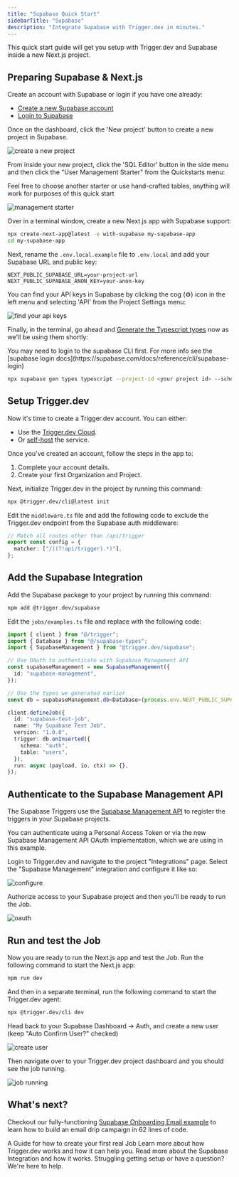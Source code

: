 ```yaml
---
title: "Supabase Quick Start"
sidebarTitle: "Supabase"
description: "Integrate Supabase with Trigger.dev in minutes."
---
```


This quick start guide will get you setup with Trigger.dev and Supabase inside a new Next.js project.

## Preparing Supabase & Next.js

Create an account with Supabase or login if you have one already:

- [Create a new Supabase account](https://supabase.com/dashboard/sign-up)
- [Login to Supabase](https://supabase.com/dashboard/sign-in)

Once on the dashboard, click the 'New project' button to create a new project in Supabase.

![create a new project](/images/supabase-create-new-project.png)

From inside your new project, click the 'SQL Editor' button in the side menu and then click the "User Management Starter" from the Quickstarts menu:

<Note>
  Feel free to choose another starter or use hand-crafted tables, anything will work for purposes of
  this quick start
</Note>

![management starter](/images/supabase-user-management-starter.png)

Over in a terminal window, create a new Next.js app with Supabase support:

```bash
npx create-next-app@latest -e with-supabase my-supabase-app
cd my-supabase-app
```

Next, rename the `.env.local.example` file to `.env.local` and add your Supabase URL and public key:

```
NEXT_PUBLIC_SUPABASE_URL=your-project-url
NEXT_PUBLIC_SUPABASE_ANON_KEY=your-anon-key
```

You can find your API keys in Supabase by clicking the cog (⚙️) icon in the left menu and selecting 'API' from the Project Settings menu:

![find your api keys](/images/supabase-api-keys.png)

Finally, in the terminal, go ahead and [Generate the Typescript types](https://supabase.com/docs/reference/javascript/typescript-support) now as we'll be using them shortly:

<Tip>
  You may need to login to the supabase CLI first. For more info see the [supabase login
  docs](https://supabase.com/docs/reference/cli/supabase-login)
</Tip>

```bash
npx supabase gen types typescript --project-id <your project id> --schema public --schema auth > supabase-types.ts
```

## Setup Trigger.dev

Now it's time to create a Trigger.dev account. You can either:

- Use the [Trigger.dev Cloud](https://cloud.trigger.dev).
- Or [self-host](/documentation/guides/self-hosting) the service.

Once you've created an account, follow the steps in the app to:

1. Complete your account details.
2. Create your first Organization and Project.

Next, initialize Trigger.dev in the project by running this command:

```bash
npx @trigger.dev/cli@latest init
```

Edit the `middleware.ts` file and add the following code to exclude the Trigger.dev endpoint from the Supabase auth middleware:

```ts
// Match all routes other than /api/trigger
export const config = {
  matcher: ["/((?!api/trigger).*)"],
};
```

## Add the Supabase Integration

Add the Supabase package to your project by running this command:

```bash
npm add @trigger.dev/supabase
```

Edit the `jobs/examples.ts` file and replace with the following code:

```ts
import { client } from "@/trigger";
import { Database } from "@/supabase-types";
import { SupabaseManagement } from "@trigger.dev/supabase";

// Use OAuth to authenticate with Supabase Management API
const supabaseManagement = new SupabaseManagement({
  id: "supabase-management",
});

// Use the types we generated earlier
const db = supabaseManagement.db<Database>(process.env.NEXT_PUBLIC_SUPABASE_URL!);

client.defineJob({
  id: "supabase-test-job",
  name: "My Supabase Test Job",
  version: "1.0.0",
  trigger: db.onInserted({
    schema: "auth",
    table: "users",
  }),
  run: async (payload, io, ctx) => {},
});
```

## Authenticate to the Supabase Management API

The Supabase Triggers use the [Supabase Management API](https://trigger.dev/docs/integrations/apis/supabase/management) to register the triggers in your Supabase projects.

You can authenticate using a Personal Access Token or via the new Supabase Management API OAuth implementation, which we are using in this example.

Login to Trigger.dev and navigate to the project "Integrations" page. Select the "Supabase Management" integration and configure it like so:

![configure](/images/supabase-configure.png)

Authorize access to your Supabase project and then you'll be ready to run the Job.

![oauth](/images/supabase-oauth.png)

## Run and test the Job

Now you are ready to run the Next.js app and test the Job. Run the following command to start the Next.js app:

```bash
npm run dev
```

And then in a separate terminal, run the following command to start the Trigger.dev agent:

```bash
npx @trigger.dev/cli dev
```

Head back to your Supabase Dashboard -> Auth, and create a new user (keep "Auto Confirm User?" checked)

![create user](images/supabase-create-new-user.png)

Then navigate over to your Trigger.dev project dashboard and you should see the job running.

![job running](images/supabase-job-running.png)

## What's next?

Checkout our fully-functioning [Supabase Onboarding Email example](https://github.com/triggerdotdev/examples/tree/main/supabase-onboarding-emails) to learn how to build an email drip campaign in 62 lines of code.

<CardGroup cols={2}>
  <Card title="Write your first Job" icon="hexagon-plus" href="/documentation/guides/create-a-job">
    A Guide for how to create your first real Job
  </Card>
  <Card
    title="What is Trigger.dev"
    icon="wand-magic-sparkles"
    href="/documentation/concepts/what-is-triggerdotdev"
  >
    Learn more about how Trigger.dev works and how it can help you.
  </Card>
  <Card title="Supabase Integration" icon="grid-2" href="/integrations/apis/supabase/introduction">
    Read more about the Supabase Integration and how it works.
  </Card>
  <Card title="Get help" icon="hire-a-helper" href="/documentation/get-help">
    Struggling getting setup or have a question? We're here to help.
  </Card>
</CardGroup>
